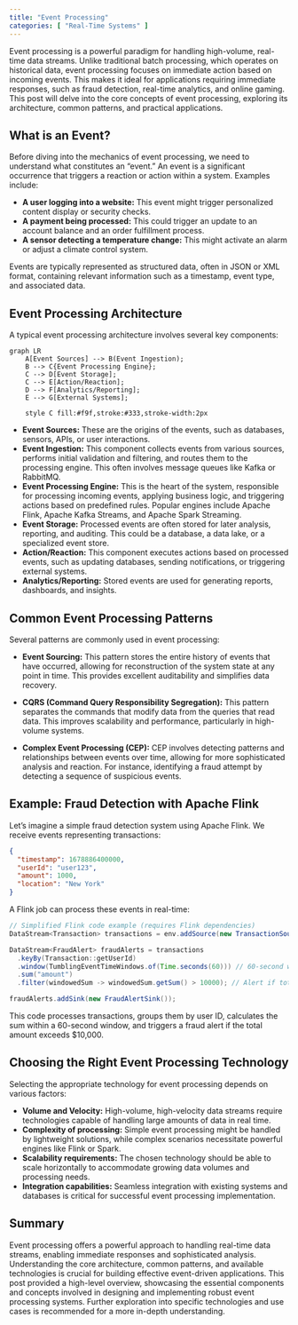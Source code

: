```yaml
---
title: "Event Processing"
categories: [ "Real-Time Systems" ]
---
```



Event processing is a powerful paradigm for handling high-volume, real-time data streams.  Unlike traditional batch processing, which operates on historical data, event processing focuses on immediate action based on incoming events. This makes it ideal for applications requiring immediate responses, such as fraud detection, real-time analytics, and online gaming. This post will delve into the core concepts of event processing, exploring its architecture, common patterns, and practical applications.

## What is an Event?

Before diving into the mechanics of event processing, we need to understand what constitutes an "event."  An event is a significant occurrence that triggers a reaction or action within a system.  Examples include:

* **A user logging into a website:**  This event might trigger personalized content display or security checks.
* **A payment being processed:** This could trigger an update to an account balance and an order fulfillment process.
* **A sensor detecting a temperature change:** This might activate an alarm or adjust a climate control system.

Events are typically represented as structured data, often in JSON or XML format, containing relevant information such as a timestamp, event type, and associated data.

## Event Processing Architecture

A typical event processing architecture involves several key components:

```mermaid
graph LR
    A[Event Sources] --> B(Event Ingestion);
    B --> C{Event Processing Engine};
    C --> D[Event Storage];
    C --> E[Action/Reaction];
    D --> F[Analytics/Reporting];
    E --> G[External Systems];

    style C fill:#f9f,stroke:#333,stroke-width:2px
```

* **Event Sources:** These are the origins of the events, such as databases, sensors, APIs, or user interactions.
* **Event Ingestion:** This component collects events from various sources, performs initial validation and filtering, and routes them to the processing engine.  This often involves message queues like Kafka or RabbitMQ.
* **Event Processing Engine:** This is the heart of the system, responsible for processing incoming events, applying business logic, and triggering actions based on predefined rules.  Popular engines include Apache Flink, Apache Kafka Streams, and Apache Spark Streaming.
* **Event Storage:** Processed events are often stored for later analysis, reporting, and auditing. This could be a database, a data lake, or a specialized event store.
* **Action/Reaction:** This component executes actions based on processed events, such as updating databases, sending notifications, or triggering external systems.
* **Analytics/Reporting:** Stored events are used for generating reports, dashboards, and insights.


## Common Event Processing Patterns

Several patterns are commonly used in event processing:

* **Event Sourcing:** This pattern stores the entire history of events that have occurred, allowing for reconstruction of the system state at any point in time.  This provides excellent auditability and simplifies data recovery.

* **CQRS (Command Query Responsibility Segregation):** This pattern separates the commands that modify data from the queries that read data. This improves scalability and performance, particularly in high-volume systems.

* **Complex Event Processing (CEP):** CEP involves detecting patterns and relationships between events over time, allowing for more sophisticated analysis and reaction.  For instance, identifying a fraud attempt by detecting a sequence of suspicious events.

## Example: Fraud Detection with Apache Flink

Let's imagine a simple fraud detection system using Apache Flink.  We receive events representing transactions:

```json
{
  "timestamp": 1678886400000,
  "userId": "user123",
  "amount": 1000,
  "location": "New York"
}
```

A Flink job can process these events in real-time:

```java
// Simplified Flink code example (requires Flink dependencies)
DataStream<Transaction> transactions = env.addSource(new TransactionSource());

DataStream<FraudAlert> fraudAlerts = transactions
  .keyBy(Transaction::getUserId)
  .window(TumblingEventTimeWindows.of(Time.seconds(60))) // 60-second window
  .sum("amount")
  .filter(windowedSum -> windowedSum.getSum() > 10000); // Alert if total amount exceeds $10,000 in 60 seconds

fraudAlerts.addSink(new FraudAlertSink());
```

This code processes transactions, groups them by user ID, calculates the sum within a 60-second window, and triggers a fraud alert if the total amount exceeds $10,000.


## Choosing the Right Event Processing Technology

Selecting the appropriate technology for event processing depends on various factors:

* **Volume and Velocity:** High-volume, high-velocity data streams require technologies capable of handling large amounts of data in real time.
* **Complexity of processing:** Simple event processing might be handled by lightweight solutions, while complex scenarios necessitate powerful engines like Flink or Spark.
* **Scalability requirements:** The chosen technology should be able to scale horizontally to accommodate growing data volumes and processing needs.
* **Integration capabilities:** Seamless integration with existing systems and databases is critical for successful event processing implementation.


## Summary

Event processing offers a powerful approach to handling real-time data streams, enabling immediate responses and sophisticated analysis.  Understanding the core architecture, common patterns, and available technologies is crucial for building effective event-driven applications.  This post provided a high-level overview, showcasing the essential components and concepts involved in designing and implementing robust event processing systems.  Further exploration into specific technologies and use cases is recommended for a more in-depth understanding.

